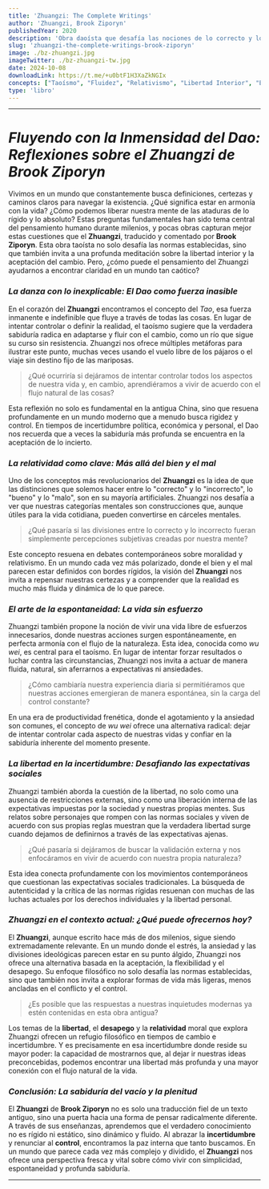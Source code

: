 ```yaml
---
title: 'Zhuangzi: The Complete Writings'
author: 'Zhuangzi, Brook Ziporyn'
publishedYear: 2020
description: 'Obra daoísta que desafía las nociones de lo correcto y lo incorrecto, promoviendo la libertad interior y el fluir natural. A través de relatos y metáforas, explora la relatividad, la espontaneidad y el sentido profundo de la existencia.'
slug: 'zhuangzi-the-complete-writings-brook-ziporyn'
image: ./bz-zhuangzi.jpg
imageTwitter: ./bz-zhuangzi-tw.jpg
date: 2024-10-08
downloadLink: https://t.me/+u0btF1H3XaZkNGIx
concepts: ["Taoísmo", "Fluidez", "Relativismo", "Libertad Interior", "Espontaneidad", "Zhuangzi"]
type: 'libro'
---
```


---

# _Fluyendo con la Inmensidad del Dao: Reflexiones sobre el Zhuangzi de Brook Ziporyn_

Vivimos en un mundo que constantemente busca definiciones, certezas y caminos claros para navegar la existencia. ¿Qué significa estar en armonía con la vida? ¿Cómo podemos liberar nuestra mente de las ataduras de lo rígido y lo absoluto? Estas preguntas fundamentales han sido tema central del pensamiento humano durante milenios, y pocas obras capturan mejor estas cuestiones que el **Zhuangzi**, traducido y comentado por **Brook Ziporyn**. Esta obra taoísta no solo desafía las normas establecidas, sino que también invita a una profunda meditación sobre la libertad interior y la aceptación del cambio. Pero, ¿cómo puede el pensamiento del Zhuangzi ayudarnos a encontrar claridad en un mundo tan caótico?

### _La danza con lo inexplicable: El Dao como fuerza inasible_

En el corazón del **Zhuangzi** encontramos el concepto del _Tao_, esa fuerza inmanente e indefinible que fluye a través de todas las cosas. En lugar de intentar controlar o definir la realidad, el taoísmo sugiere que la verdadera sabiduría radica en adaptarse y fluir con el cambio, como un río que sigue su curso sin resistencia. Zhuangzi nos ofrece múltiples metáforas para ilustrar este punto, muchas veces usando el vuelo libre de los pájaros o el viaje sin destino fijo de las mariposas.

> ¿Qué ocurriría si dejáramos de intentar controlar todos los aspectos de nuestra vida y, en cambio, aprendiéramos a vivir de acuerdo con el flujo natural de las cosas?

Esta reflexión no solo es fundamental en la antigua China, sino que resuena profundamente en un mundo moderno que a menudo busca rigidez y control. En tiempos de incertidumbre política, económica y personal, el Dao nos recuerda que a veces la sabiduría más profunda se encuentra en la aceptación de lo incierto.

### _La relatividad como clave: Más allá del bien y el mal_

Uno de los conceptos más revolucionarios del **Zhuangzi** es la idea de que las distinciones que solemos hacer entre lo "correcto" y lo "incorrecto", lo "bueno" y lo "malo", son en su mayoría artificiales. Zhuangzi nos desafía a ver que nuestras categorías mentales son construcciones que, aunque útiles para la vida cotidiana, pueden convertirse en cárceles mentales.

> ¿Qué pasaría si las divisiones entre lo correcto y lo incorrecto fueran simplemente percepciones subjetivas creadas por nuestra mente?

Este concepto resuena en debates contemporáneos sobre moralidad y relativismo. En un mundo cada vez más polarizado, donde el bien y el mal parecen estar definidos con bordes rígidos, la visión del **Zhuangzi** nos invita a repensar nuestras certezas y a comprender que la realidad es mucho más fluida y dinámica de lo que parece.

### _El arte de la espontaneidad: La vida sin esfuerzo_

Zhuangzi también propone la noción de vivir una vida libre de esfuerzos innecesarios, donde nuestras acciones surgen espontáneamente, en perfecta armonía con el flujo de la naturaleza. Esta idea, conocida como _wu wei_, es central para el taoísmo. En lugar de intentar forzar resultados o luchar contra las circunstancias, Zhuangzi nos invita a actuar de manera fluida, natural, sin aferrarnos a expectativas ni ansiedades.

> ¿Cómo cambiaría nuestra experiencia diaria si permitiéramos que nuestras acciones emergieran de manera espontánea, sin la carga del control constante?

En una era de productividad frenética, donde el agotamiento y la ansiedad son comunes, el concepto de _wu wei_ ofrece una alternativa radical: dejar de intentar controlar cada aspecto de nuestras vidas y confiar en la sabiduría inherente del momento presente.

### _La libertad en la incertidumbre: Desafiando las expectativas sociales_

Zhuangzi también aborda la cuestión de la libertad, no solo como una ausencia de restricciones externas, sino como una liberación interna de las expectativas impuestas por la sociedad y nuestras propias mentes. Sus relatos sobre personajes que rompen con las normas sociales y viven de acuerdo con sus propias reglas muestran que la verdadera libertad surge cuando dejamos de definirnos a través de las expectativas ajenas.

> ¿Qué pasaría si dejáramos de buscar la validación externa y nos enfocáramos en vivir de acuerdo con nuestra propia naturaleza?

Esta idea conecta profundamente con los movimientos contemporáneos que cuestionan las expectativas sociales tradicionales. La búsqueda de autenticidad y la crítica de las normas rígidas resuenan con muchas de las luchas actuales por los derechos individuales y la libertad personal.

### _Zhuangzi en el contexto actual: ¿Qué puede ofrecernos hoy?_

El **Zhuangzi**, aunque escrito hace más de dos milenios, sigue siendo extremadamente relevante. En un mundo donde el estrés, la ansiedad y las divisiones ideológicas parecen estar en su punto álgido, Zhuangzi nos ofrece una alternativa basada en la aceptación, la flexibilidad y el desapego. Su enfoque filosófico no solo desafía las normas establecidas, sino que también nos invita a explorar formas de vida más ligeras, menos ancladas en el conflicto y el control.

> ¿Es posible que las respuestas a nuestras inquietudes modernas ya estén contenidas en esta obra antigua?

Los temas de la **libertad**, el **desapego** y la **relatividad** moral que explora Zhuangzi ofrecen un refugio filosófico en tiempos de cambio e incertidumbre. Y es precisamente en esa incertidumbre donde reside su mayor poder: la capacidad de mostrarnos que, al dejar ir nuestras ideas preconcebidas, podemos encontrar una libertad más profunda y una mayor conexión con el flujo natural de la vida.

### _Conclusión: La sabiduría del vacío y la plenitud_

El **Zhuangzi** de **Brook Ziporyn** no es solo una traducción fiel de un texto antiguo, sino una puerta hacia una forma de pensar radicalmente diferente. A través de sus enseñanzas, aprendemos que el verdadero conocimiento no es rígido ni estático, sino dinámico y fluido. Al abrazar la **incertidumbre** y renunciar al **control**, encontramos la paz interna que tanto buscamos. En un mundo que parece cada vez más complejo y dividido, el **Zhuangzi** nos ofrece una perspectiva fresca y vital sobre cómo vivir con simplicidad, espontaneidad y profunda sabiduría.


---

